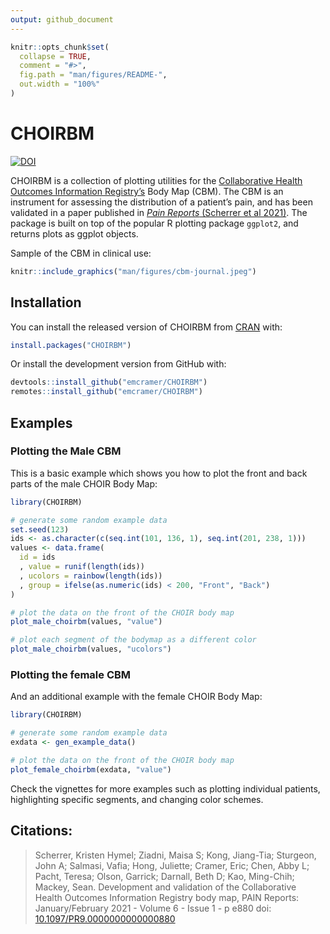 ```yaml
---
output: github_document
---
```


<!-- README.md is generated from README.Rmd. Please edit that file -->

```r
knitr::opts_chunk$set(
  collapse = TRUE,
  comment = "#>",
  fig.path = "man/figures/README-",
  out.width = "100%"
)
```

# CHOIRBM

<!-- badges: start -->
[![DOI](https://zenodo.org/badge/329775974.svg)](https://doi.org/10.5281/zenodo.15850518)
<!-- badges: end -->

CHOIRBM is a collection of plotting utilities for the [Collaborative Health Outcomes Information Registry's](https://choir.stanford.edu) Body Map (CBM). The CBM is an instrument for assessing the distribution of a patient's pain, and has been validated in a paper published in [_Pain Reports_ (Scherrer et al 2021)](https://doi.org/10.1097/pr9.0000000000000880). The package is built on top of the popular R plotting package `ggplot2`, and returns plots as ggplot objects.

Sample of the CBM in clinical use:
```r
knitr::include_graphics("man/figures/cbm-journal.jpeg")
```

## Installation

You can install the released version of CHOIRBM from [CRAN](https://CRAN.R-project.org) with:

``` r
install.packages("CHOIRBM")
```

Or install the development version from GitHub with:

``` r
devtools::install_github("emcramer/CHOIRBM")
remotes::install_github("emcramer/CHOIRBM")
```

## Examples
### Plotting the Male CBM
This is a basic example which shows you how to plot the front and back parts of the male CHOIR Body Map:

```r
library(CHOIRBM)

# generate some random example data
set.seed(123)
ids <- as.character(c(seq.int(101, 136, 1), seq.int(201, 238, 1)))
values <- data.frame(
  id = ids
  , value = runif(length(ids))
  , ucolors = rainbow(length(ids))
  , group = ifelse(as.numeric(ids) < 200, "Front", "Back")
)

# plot the data on the front of the CHOIR body map
plot_male_choirbm(values, "value")

# plot each segment of the bodymap as a different color
plot_male_choirbm(values, "ucolors")
```

### Plotting the female CBM
And an additional example with the female CHOIR Body Map:

```r
library(CHOIRBM)

# generate some random example data
exdata <- gen_example_data()

# plot the data on the front of the CHOIR body map
plot_female_choirbm(exdata, "value")
```

Check the vignettes for more examples such as plotting individual patients, highlighting specific segments, and changing color schemes.

## Citations:
> Scherrer, Kristen Hymel; Ziadni, Maisa S; Kong, Jiang-Tia; Sturgeon, John A; Salmasi, Vafia; Hong, Juliette; Cramer, Eric; Chen, Abby L; Pacht, Teresa; Olson, Garrick; Darnall, Beth D; Kao, Ming-Chih; Mackey, Sean. Development and validation of the Collaborative Health Outcomes Information Registry body map, PAIN Reports: January/February 2021 - Volume 6 - Issue 1 - p e880
doi: [10.1097/PR9.0000000000000880](https://doi.org/10.1097/pr9.0000000000000880)

